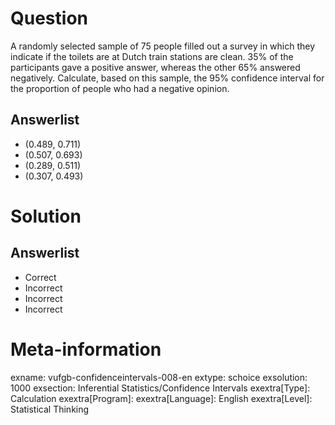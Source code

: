 Question
========
  
A randomly selected sample of 75 people filled out a survey in which they indicate if the toilets are at Dutch train stations are clean. 35% of the
participants gave a positive answer, whereas the other 65% answered negatively. Calculate, based on this sample, the 95% confidence interval for
the proportion of people who had a negative opinion.


Answerlist
----------
* (0.489,   0.711)
* (0.507,   0.693)
* (0.289,   0.511)
* (0.307,   0.493)

Solution
========
  
Answerlist
----------
* Correct
* Incorrect
* Incorrect
* Incorrect

Meta-information
================
  
exname: vufgb-confidenceintervals-008-en
extype: schoice
exsolution: 1000
exsection: Inferential Statistics/Confidence Intervals
exextra[Type]: Calculation
exextra[Program]: 
  exextra[Language]: English
exextra[Level]: Statistical Thinking
